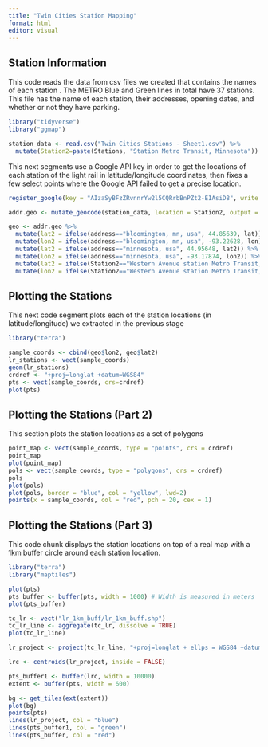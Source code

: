 ```yaml
---
title: "Twin Cities Station Mapping"
format: html
editor: visual
---
```


## Station Information

This code reads the data from csv files we created that contains the names of each station . The METRO Blue and Green lines in total have 37 stations. This file has the name of each station, their addresses, opening dates, and whether or not they have parking.

```r
library("tidyverse")
library("ggmap")

station_data <- read.csv("Twin Cities Stations - Sheet1.csv") %>%
  mutate(Station2=paste(Stations, "Station Metro Transit, Minnesota"))
```

This next segments use a Google API key in order to get the locations of each station of the light rail in latitude/longitude coordinates, then fixes a few select points where the Google API failed to get a precise location.

```r
register_google(key = "AIzaSyBFzZRvnnrYw2l5CQRrbBnPZt2-EIAsiD8", write = TRUE)

addr.geo <- mutate_geocode(station_data, location = Station2, output = "latlona")
```

```r
geo <- addr.geo %>%
  mutate(lat2 = ifelse(address=="bloomington, mn, usa", 44.85639, lat)) %>%
  mutate(lon2 = ifelse(address=="bloomington, mn, usa", -93.22628, lon)) %>%
  mutate(lat2 = ifelse(address=="minnesota, usa", 44.95648, lat2)) %>%
  mutate(lon2 = ifelse(address=="minnesota, usa", -93.17874, lon2)) %>%
  mutate(lat2 = ifelse(Station2=="Western Avenue station Metro Transit, Minnesota", 44.95586, lat2)) %>%
  mutate(lon2 = ifelse(Station2=="Western Avenue station Metro Transit, Minnesota", -93.11708, lon2))

```

## Plotting the Stations

This next code segment plots each of the station locations (in latitude/longitude) we extracted in the previous stage

```r
library("terra")

sample_coords <- cbind(geo$lon2, geo$lat2)
lr_stations <- vect(sample_coords)
geom(lr_stations)
crdref <- "+proj=longlat +datum=WGS84"
pts <- vect(sample_coords, crs=crdref)
plot(pts)

```

## Plotting the Stations (Part 2)

This section plots the station locations as a set of polygons

```r
point_map <- vect(sample_coords, type = "points", crs = crdref)
point_map
plot(point_map)
pols <- vect(sample_coords, type = "polygons", crs = crdref)
pols
plot(pols)
plot(pols, border = "blue", col = "yellow", lwd=2)
points(x = sample_coords, col = "red", pch = 20, cex = 1)
```

## Plotting the Stations (Part 3)

This code chunk displays the station locations on top of a real map with a 1km buffer circle around each station location.

```r
library("terra")
library("maptiles")

plot(pts)
pts_buffer <- buffer(pts, width = 1000) # Width is measured in meters
plot(pts_buffer)

tc_lr <- vect("lr_1km_buff/lr_1km_buff.shp")
tc_lr_line <- aggregate(tc_lr, dissolve = TRUE)
plot(tc_lr_line)

lr_project <- project(tc_lr_line, "+proj=longlat + ellps = WGS84 +datum = WGS84 + nodefs")

lrc <- centroids(lr_project, inside = FALSE)

pts_buffer1 <- buffer(lrc, width = 10000)
extent <- buffer(pts, width = 600)

bg <- get_tiles(ext(extent))
plot(bg)
points(pts)
lines(lr_project, col = "blue")
lines(pts_buffer1, col = "green")
lines(pts_buffer, col = "red")
```
